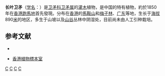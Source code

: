 {{Speciesbox 
| taxon = Euonymus kwangtungensis
| authority = [[诚静容|C. Y. Cheng]]
}}
'''长叶卫矛'''（[[学名|学名]]：{{lang|la|''Euonymus kwangtungensis''}}）是[[卫矛科|卫矛科]][[卫矛属|卫矛属]]的[[灌木|灌木]]植物，是中国的特有植物，約於1850年在[[香港|香港]][[跑馬地|跑馬地]]首先發現。分布在[[香港|香港]]的[[馬鞍山_(香港市鎮)|馬鞍山]]和[[梅子林村_(沙田區)|梅子林]]、[[广东|广东]]等地，生长于[[海拔|海拔]]890[[米_(單位)|米]]的地区，多生于山坡以及[[山谷|山谷]]丛林中阴湿处，目前尚未由人工引种栽培。

== 参考文献 ==
<div class="references-small">
* {{cite web| url =http://www.bioinfo.cn/db05/KmzwSpecies.php?action=view&id=2751| title =长叶卫矛| work =《中国高等植物数据库全库》| publisher =中国科学院微生物研究所| author =昆明植物研究所| accessdate =2009-02-23| deadurl =yes| archiveurl =https://web.archive.org/web/20160305105400/http://www.bioinfo.cn/db05/KmzwSpecies.php?action=view&id=2751| archivedate =2016-03-05}}
</div>
*[https://web.archive.org/web/20090520064006/http://www.hkherbarium.net/Herbarium/html%20text/38Euonymus%20kwangtungensis%20.htm 香港植物標本室]
{{Taxonbar}}

[[Category:卫矛属|C]]
[[Category:香港植物|C]]
[[Category:香港特有植物|C]]
[[Category:中國特有植物|C]]